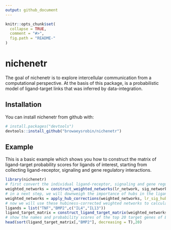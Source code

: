 ```yaml
---
output: github_document
---
```


<!-- README.md is generated from README.Rmd. Please edit that file -->

```r
knitr::opts_chunk$set(
  collapse = TRUE,
  comment = "#>",
  fig.path = "README-"
)
```

# nichenetr

The goal of nichenetr is to explore intercellular communication from a computational perspective. At the basis of this package, is a probabilistic model of ligand-target links that was inferred by data-integration.

## Installation

You can install nichenetr from github with:

```r
# install.packages("devtools")
devtools::install_github("browaeysrobin/nichenetr")
```

## Example

This is a basic example which shows you how to construct the matrix of ligand-target probability scores for ligands of interest, starting from collecting ligand-receptor, signaling and gene regulatory interactions.

```r
library(nichenetr)
# first convert the individual ligand-receptor, signaling and gene regulatory data source networks into weighted integrated networks by weighted aggregation of the individual networks. 
weighted_networks = construct_weighted_networks(lr_network, sig_network, gr_network,source_weights_df)
# in a next step, we will downweigh the importance of hubs in the ligand-signaling and gene regualtory network.
weighted_networks = apply_hub_corrections(weighted_networks, lr_sig_hub = 0.5, gr_hub = 0.5)
# now we will use these hubiness-corrected weighted networks to calculate probability scores for ligands of interest, here: TNF and BMP2; and the ligand combination IL4 and IL13
ligands = list("TNF","BMP2",c("IL4","IL13"))
ligand_target_matrix = construct_ligand_target_matrix(weighted_networks, ligands, algorithm = "PPR", damping_factor = 0.5)
# show the names and probability scores of the top 20 target genes of BMP2
head(sort(ligand_target_matrix[,"BMP2"], decreasing = T),20)

```

